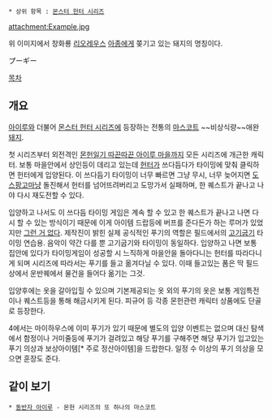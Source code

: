  * 상위 항목 : [[몬스터 헌터 시리즈]]

attachment:Example.jpg

위 이미지에서 창화룡 [[리오레우스]] [[아종]]에게 쫒기고 있는 돼지의 명칭이다.

プーギー

[[목차]]

== 개요 ==

[[수인종|아이루]]와 더불어 [[몬스터 헌터 시리즈]]에 등장하는 전통의 [[마스코트]] ~~비상식량~~애완[[돼지]].

첫 시리즈부터 외전격인 [[몬헌일기 따끈따끈 아이루 마을]]까지 모든 시리즈에 개근한 캐릭터. 보통 마을안에서 상인등이 데리고 있는데 [[헌터(몬스터 헌터 시리즈)|헌터]]가 쓰다듬다가 타이밍에 맞춰 클릭하면 헌터에게 입양된다. 이 쓰다듬기 타이밍이 너무 빠르면 그냥 무시, 너무 늦어지면 [[도스팡고]]마냥 돌진해서 헌터를 넘어뜨려버리고 도망가서 실패하며, 한 퀘스트가 끝나고 나야 다시 재도전할 수 있다.

입양하고 나서도 이 쓰다듬 타이밍 게임은 계속 할 수 있고 한 퀘스트가 끝나고 나면 다시 할 수 있는 방식이기 때문에 이게 아이템 드랍등에 버프를 준다든가 하는 루머가 있었지만 [[그런 거 없다]]. 제작진이 밝힌 실제 공식적인 푸기의 역할은 필드에서의 [[고기]]굽기 타이밍 연습용. 음악이 약간 다를 뿐 고기굽기와 타이밍이 동일하다. 입양하고 나면 보통 집안에 있다가 타이밍게임이 성공할 시 느직하게 마을안을 돌아다니는 헌터를 따라다니게 되며 시리즈에 따라서는 푸기를 들고 옮겨다닐 수 있다. 이때 들고있는 폼은 딱 필드상에서 운반퀘에서 물건을 들어다 옮기는 그것.

입양후에는 옷을 갈아입힐 수 있으며 기본제공되는 옷 외의 푸기의 옷은 보통 게임특전이나 퀘스트등을 통해 해금시키게 된다. 피규어 등 각종 몬헌관련 캐릭터 상품에도 단골로 등장한다.

4에서는 마이하우스에 이미 푸기가 있기 때문에 별도의 입양 이벤트는 없으며 대신 탐색에서 함정이나 거미줄등에 푸기가 걸려있고 해당 푸기를 구해주면 해당 푸기가 입고있는 푸기 의상과 보상아이템[* 주로 정산아이템]을 드랍한다. 일정 수 이상의 푸기 의상을 모으면 훈장도 준다.

== 같이 보기 ==
 * [[동반자 아이루]] - 몬헌 시리즈의 또 하나의 마스코트
